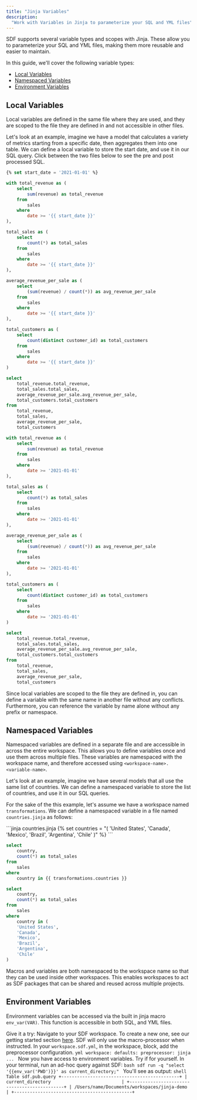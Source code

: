 ```yaml
---
title: "Jinja Variables"
description:
  "Work with Variables in Jinja to parameterize your SQL and YML files"
---
```


SDF supports several variable types and scopes with Jinja. These allow you to parameterize your SQL and YML files, making them more reusable and easier to maintain. 

In this guide, we'll cover the following variable types:
- [Local Variables](#local-variables)
- [Namespaced Variables](#namespace-variables)
- [Environment Variables](#environment-variables)

## Local Variables
Local variables are defined in the same file where they are used, and they are scoped to the file they are defined in and not accessible in other files.

Let's look at an example, imagine we have a model that calculates a variety of metrics starting from a specific date, then aggregates them into one table. We can define a local variable to store the start date, and use it in our SQL query. 
Click between the two files below to see the pre and post processed SQL.
<CodeGroup>
```sql start_date_preprocessed.sql
{% set start_date = '2021-01-01' %}

with total_revenue as (
    select
        sum(revenue) as total_revenue
    from
        sales
    where
        date >= '{{ start_date }}'
),

total_sales as (
    select
        count(*) as total_sales
    from
        sales
    where
        date >= '{{ start_date }}'
),

average_revenue_per_sale as (
    select
        (sum(revenue) / count(*)) as avg_revenue_per_sale
    from
        sales
    where
        date >= '{{ start_date }}'
),

total_customers as (
    select
        count(distinct customer_id) as total_customers
    from
        sales
    where
        date >= '{{ start_date }}'
)

select
    total_revenue.total_revenue,
    total_sales.total_sales,
    average_revenue_per_sale.avg_revenue_per_sale,
    total_customers.total_customers
from
    total_revenue,
    total_sales,
    average_revenue_per_sale,
    total_customers
```
```sql start_date_postprocessed.sql
with total_revenue as (
    select
        sum(revenue) as total_revenue
    from
        sales
    where
        date >= '2021-01-01'
),

total_sales as (
    select
        count(*) as total_sales
    from
        sales
    where
        date >= '2021-01-01'
),

average_revenue_per_sale as (
    select
        (sum(revenue) / count(*)) as avg_revenue_per_sale
    from
        sales
    where
        date >= '2021-01-01'
),

total_customers as (
    select
        count(distinct customer_id) as total_customers
    from
        sales
    where
        date >= '2021-01-01'
)

select
    total_revenue.total_revenue,
    total_sales.total_sales,
    average_revenue_per_sale.avg_revenue_per_sale,
    total_customers.total_customers
from
    total_revenue,
    total_sales,
    average_revenue_per_sale,
    total_customers
```
</CodeGroup>


<Note>
    Since local variables are scoped to the file they are defined in, you can define a variable with the same name in another file without any conflicts. Furthermore, you can reference the variable by name alone without any prefix or namespace.
</Note>

## Namespaced Variables
Namespaced variables are defined in a separate file and are accessible in across the entire workspace. This allows you to define variables once and use them across multiple files. These variables
are namespaced with the workspace name, and therefore accessed using `<workspace-name>.<variable-name>`.

Let's look at an example, imagine we have several models that all use the same list of countries. We can define a namespaced variable to store the list of countries, and use it in our SQL queries.

For the sake of the this example, let's assume we have a workspace named `transformations`. We can define a namespaced variable in a file named `countries.jinja` as follows:

<CodeGroup>
```jinja countries.jinja
{% set countries = "(
    'United States',
    'Canada',
    'Mexico',
    'Brazil',
    'Argentina',
    'Chile'
)" %}
```

```sql countries_preprocessed.sql
select
    country,
    count(*) as total_sales
from
    sales
where
    country in {{ transformations.countries }}
```

```sql countries_postprocessed.sql
select
    country,
    count(*) as total_sales
from
    sales
where
    country in (
    'United States',
    'Canada',
    'Mexico',
    'Brazil',
    'Argentina',
    'Chile'
)
```
</CodeGroup>
<Tip>
    Macros and variables are both namespaced to the workspace name so that they can be used inside other workspaces. This enables workspaces to act as SDF packages that can be shared and reused across multiple projects.
</Tip>

## Environment Variables
Environment variables can be accessed via the built in jinja macro `env_var(VAR)`. This function is accessible in both SQL, and YML files.

Give it a try:
<Steps>
    <Step title="Navigate to Your Workspace">
        Navigate to your SDF workspace. To create a new one, see our getting started section [here](/guide/macro-processing/jinja#getting-started-with-jinja).
    </Step>
    <Step title="Turn on the macro preprocessor">
        SDF will only use the macro-processor when instructed. In your `workspace.sdf.yml`, in the workspace, block,
        add the preprocessor configuration.
        ```yml
            workspace:
              defaults:
                preprocessor: jinja
              ...
        ```
    </Step>
    <Step title="Give it a Try!">
        Now you have access to environment variables. Try if for yourself.
        In your terminal, run an ad-hoc query against SDF:
        ```bash
        sdf run -q "select '{{env_var('PWD')}}' as current_directory;"
        ```
        You'll see as output:
        ```shell
        Table sdf.pub.query
        +---------------------------------------------+
        | current_directory                           |
        +---------------------------------------------+
        | /Users/name/Documents/workspaces/jinja-demo |
        +---------------------------------------------+
        ```
    </Step>
</Steps>


